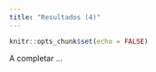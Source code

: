 ```yaml
---
title: "Resultados (4)"
---
```


```r
knitr::opts_chunk$set(echo = FALSE)
```

A completar ...